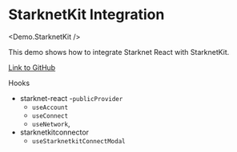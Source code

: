 
# StarknetKit Integration

<Demo.StarknetKit />

This demo shows how to integrate Starknet React with StarknetKit.

[Link to GitHub](https://github.com/apibara/starknet-react/blob/main/docs/components/demo/starknetkit.tsx)

Hooks
- starknet-react
  -`publicProvider`
  - `useAccount`
  - `useConnect`
  - `useNetwork`,
- starknetkitconnector
  - `useStarknetkitConnectModal`
